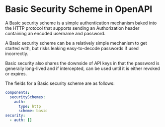 
# Basic Security Scheme in OpenAPI

A Basic security scheme is a simple authentication mechanism baked into the HTTP protocol that supports sending an Authorization header containing an encoded username and password.

A Basic security scheme can be a relatively simple mechanism to get started with, but risks leaking easy-to-decode passwords if used incorrectly.

Basic security also shares the downside of API keys in that the password is generally long-lived and if intercepted, can be used until it is either revoked or expires.

The fields for a Basic security scheme are as follows:

<Table
  data={[
    { field: "`type`", type: "String", required: "✅", description: "`http`" },
    { field: "`description`", type: "String", required: "", description: "Human-readable information. This may contain [CommonMark syntax](https://spec.commonmark.org/) to provide a rich description." },
    { field: "`scheme`", type: "String", required: "✅", description: "`basic`" },
    { field: "`x-*`", type: "[Extensions](/openapi/extensions)", required: "", description: "Any number of extension fields can be added to the security scheme object to be used by tooling and vendors." }
  ]}
  columns={[
    { key: "field", header: "Field" },
    { key: "type", header: "Type" },
    { key: "required", header: "Required" },
    { key: "description", header: "Description" }
  ]}
/>

```yaml
components:
  securitySchemes:
    auth:
      type: http
      scheme: basic
security:
  - auth: []
```
